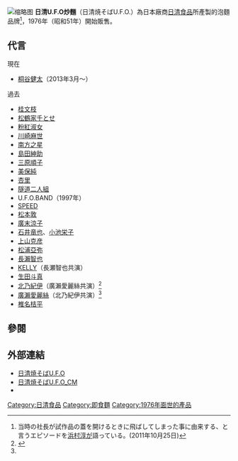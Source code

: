 {{expand|time=2018-06-11T13:32:51+00:00}}
{{lead section|time=2013-09-30T14:18:40+00:00}}
[[File:Instant_yakisoba_002.jpg|缩略图]]
'''日清U.F.O炒麵'''（日清焼そばU.F.O.）為日本廠商[[日清食品|日清食品]]所產製的泡麵品牌<ref>当時の社長が試作品の蓋を開けるときに飛ばしてしまった事に由来する、と言うエピソードを[[浜村淳|浜村淳]]が語っている。(2011年10月25日)</ref>，1976年（昭和51年）開始販售。

== 代言 ==
; 現在
* [[桐谷健太|桐谷健太]]（2013年3月〜）
; 過去
* [[桂文枝|桂文枝]]
* [[松鶴家千とせ|松鶴家千とせ]]
* [[粉紅淑女|粉紅淑女]]
* [[川崎麻世|川崎麻世]]
* [[南方之星|南方之星]]
* [[島田紳助|島田紳助]]
* [[三原順子|三原順子]]
* [[美保純|美保純]]
* [[杏里|杏里]]
* [[隧道二人組|隧道二人組]]
* U.F.O.BAND（1997年）
* [[SPEED|SPEED]]
* [[松本敦|松本敦]]
* [[廣末涼子|廣末涼子]]
* [[石井竜也|石井竜也]]、[[小池栄子|小池栄子]]
* [[上山克彦|上山克彦]]
* [[松浦亞弥|松浦亞弥]]
* [[長瀨智也|長瀨智也]]
* [[KELLY|KELLY]]（長瀬智也共演）
* [[生田斗真|生田斗真]]
* [[北乃紀伊|北乃紀伊]]（廣瀨愛麗絲共演）<ref name="Kii_Alice">{{Cite news|url=http://mantan-web.jp/2011/06/07/20110607dog00m200005000c.html |title=北乃きい&広瀬アリス：高校サッカーマネジャーコンビでCM共演　"やっちゃった"男子にエール |publisher=まんたんウェブ（毎日新聞デジタル） |date=2011-06-07 |archiveurl=https://archive.is/20130501123839/http://mantan-web.jp/2011/06/07/20110607dog00m200005000c.html |archivedate=2013-05-01 |deadurl=yes }}</ref>
* [[廣瀨愛麗絲|廣瀨愛麗絲]]（北乃紀伊共演）<ref name="Kii_Alice"/>
* [[椎名桔平|椎名桔平]]

== 參閱 ==
{{Commonscat|Nissin Donbei}}
{{Reflist}}
== 外部連結 ==
* [https://www.nissin.com/jp/products/brands/ufo/#nissinfoods 日清焼そばU.F.O] {{Wayback|url=https://www.nissin.com/jp/products/brands/ufo/#nissinfoods |date=20210308184819 }}
* [https://www.nissin.com/jp/products/cm/84 日清焼そばU.F.O_CM] {{Wayback|url=https://www.nissin.com/jp/products/cm/84 |date=20150417195341 }}
* {{Twitter|nissin_u_f_o}}
[[Category:日清食品|Category:日清食品]]
[[Category:即食麵|Category:即食麵]]
[[Category:1976年面世的產品|Category:1976年面世的產品]]